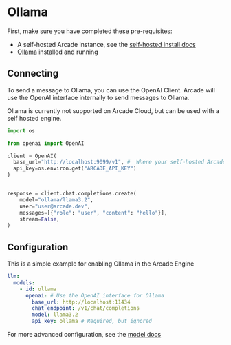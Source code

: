 # Ollama

First, make sure you have completed these pre-requisites:

- A self-hosted Arcade instance, see the [self-hosted install docs](https://docs.arcade.dev/home/install/overview)
- [Ollama](https://ollama.com/) installed and running

## Connecting

To send a message to Ollama, you can use the OpenAI Client. Arcade will use the OpenAI interface internally to send messages to Ollama.

<Warning>Ollama is currently not supported on Arcade Cloud, but can be used with a self hosted engine.</Warning>

```python
import os

from openai import OpenAI

client = OpenAI(
  base_url="http://localhost:9099/v1", #  Where your self-hosted Arcade engine is running
  api_key=os.environ.get("ARCADE_API_KEY")
)


response = client.chat.completions.create(
    model="ollama/llama3.2",
    user="user@arcade.dev",
    messages=[{"role": "user", "content": "hello"}],
    stream=False,
)
```

## Configuration

This is a simple example for enabling Ollama in the Arcade Engine

```yaml
llm:
  models:
    - id: ollama
      openai: # Use the OpenAI interface for Ollama
        base_url: http://localhost:11434
        chat_endpoint: /v1/chat/completions
        model: llama3.2
        api_key: ollama # Required, but ignored
```

For more advanced configuration, see the [model docs](/home/configure/models#ollama)

